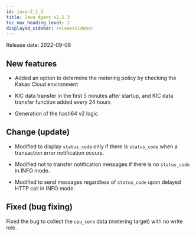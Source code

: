 ```yaml
---
id: java-2_1_3
title: Java Agent v2.1.3
toc_max_heading_level: 2
displayed_sidebar: releaseSidebar
---
```



Release date: 2022-09-08

## New features

- Added an option to determine the metering policy by checking the Kakao Cloud environment

- KIC data transfer in the first 5 minutes after startup, and KIC data transfer function added every 24 hours

- Generation of the hash64 v2 logic

## Change (update)

- Modified to display `status_code` only if there is `status_code` when a transaction error notification occurs.

- Modified not to transfer notification messages if there is no `status_code` in INFO mode.

- Modified to send messages regardless of `status_code` upon delayed HTTP call in INFO mode.

## Fixed (bug fixing)

Fixed the bug to collect the `cpu_core` data (metering target) with no write role.
